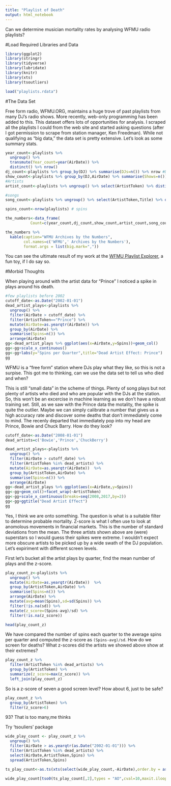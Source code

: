 ```yaml
---
title: "Playlist of Death"
output: html_notebook
---
```


Can we determine musician mortality rates by analysing WFMU radio playlists?


#Load Required Libraries and Data
```r
library(ggplot2)
library(stringr)
library(tidyverse)
library(lubridate)
library(knitr)
library(xts)
library(tsoutliers)

load("playlists.rdata")
```
#The Data Set

Free form radio, WFMU.ORG, maintains a huge trove of past playlists from many DJ's radio shows.  More recently, web-only programming has been added to this.  This dataset offers lots of opportunities for analysis.  I scraped all the playlists I could from the web site and started asking questions (after I got permission to scrape from station manager, Ken Freedman).  While not qualifying as "big data," the data set is pretty extensive. Let's look as some summary stats.

```r
year_count<-playlists %>% 
  ungroup() %>% 
  transmute(Year_count=year(AirDate)) %>% 
  distinct() %>% nrow()
dj_count<-playlists %>% group_by(DJ) %>% summarise(DJs=n()) %>% nrow #DJs
show_count<-playlists %>% group_by(DJ,AirDate) %>% summarise(Shows=n()) %>% nrow()
#Artists
artist_count<-playlists %>% ungroup() %>% select(ArtistToken) %>% distinct() %>% nrow()

#songs
song_count<-playlists %>% ungroup() %>% select(ArtistToken,Title) %>% distinct() %>% nrow()

spins_count<-nrow(playlists) # spins

the_numbers<-data_frame(
           Count=c(year_count,dj_count,show_count,artist_count,song_count,spins_count),Stat=c("Years","DJs","Shows","Artists","Songs","Spins"))

the_numbers %>% 
  kable(caption="WFMU Archives by the Numbers",
        col.names=c('WFMU',' Archives by the Numbers'),
        format.args = list(big.mark=","))
```


You can see the ultimate result of my work at the [WFMU Playlist Explorer](wfmu.servebeer.com), a fun toy, if I do say so.

#Morbid Thoughts

When playing around with the artist data for "Prince" I noticed a spike in plays around his death.  
```r
#few playlists before 2002
cutoff_date<-as.Date("2002-01-01")
dead_artist_plays<-playlists %>% 
  ungroup() %>% 
  filter(AirDate > cutoff_date) %>% 
  filter(ArtistToken=="Prince") %>% 
  mutate(AirDate=as.yearqtr(AirDate)) %>% 
  group_by(AirDate) %>% 
  summarise(Spins=n()) %>% 
  arrange(AirDate)
gg<-dead_artist_plays %>% ggplot(aes(x=AirDate,y=Spins))+geom_col()
gg<-gg+scale_x_continuous()
gg<-gg+labs(y="Spins per Quarter",title="Dead Artist Effect: Prince")
gg

```

WFMU is a "free form" station where DJs play what they like, so this is not a surpise. This got me to thinking, can we use the data set to tell us who died and when?

This is still "small data" in the scheme of things.  Plenty of song plays but not plenty of artists who died and who are popular with the DJs at the station.  So, this won't be an excercise in machine learning as we don't have a robust training set.  Still, as we saw with the Prince data the motality, the spike is quite the outlier.  Maybe we can simply calibrate a number that gives us a high accuracy rate and discover some deaths that don't immediately come to mind.  The recenly departed that immediately pop into my head are Prince, Bowie and Chuck Barry.  How do they look?


```r
cutoff_date<-as.Date("2008-01-01")
dead_artists=c('Bowie','Prince','ChuckBerry')

dead_artist_plays<-playlists %>% 
  ungroup() %>% 
  filter(AirDate > cutoff_date) %>% 
  filter(ArtistToken %in% dead_artists) %>% 
  mutate(AirDate=as.yearqtr(AirDate))  %>% 
  group_by(ArtistToken,AirDate) %>% 
  summarise(Spins=n()) %>% 
  arrange(AirDate)
gg<-dead_artist_plays %>% ggplot(aes(x=AirDate,y=Spins))
gg<-gg+geom_col()+facet_wrap(~ArtistToken)
gg<-gg+scale_x_continuous(breaks=seq(2008,2017,by=2))
gg<-gg+ggtitle("Dead Artist Effect")
gg
```

Yes, I think we are onto something.  The question is what is a suitable filter to determine probable mortality.  Z-score is what I often use to look at anomolous movements in financial markets.  This is the number of standard deviations from the mean. The three artists shown above are (were) superstars so I would guess their spikes were extreme.  I wouldn't expect more obscure artists to be picked up by a wide swath of the DJ population.  Let's expiriment with different screen levels.

First let's bucket all the artist plays by quarter, find the mean number of plays and the z-score.


```r
play_count_z<-playlists %>% 
  ungroup() %>% 
  mutate(AirDate=as.yearqtr(AirDate))  %>% 
  group_by(ArtistToken,AirDate) %>% 
  summarise(Spins=n()) %>% 
  arrange(AirDate) %>% 
  mutate(avg=mean(Spins),sd=sd(Spins)) %>% 
  filter(!is.na(sd)) %>% 
  mutate(z_score=(Spins-avg)/sd) %>% 
  filter(!is.na(z_score))

head(play_count_z)
```

We have compared the number of spins each quarter to the average spins per quarter and computed the z-score as `(Spins-avg)/sd`.   How do we screen for deaths? What z-scores did the artists we showed above show at their extremes?

```r
play_count_z %>% 
  filter(ArtistToken %in% dead_artists) %>% 
  group_by(ArtistToken) %>% 
  summarize(z_score=max(z_score)) %>% 
  left_join(play_count_z)
```

So is a z-score of seven a good screen level? How about 6, just to be safe?
```r
play_count_z %>% 
  group_by(ArtistToken) %>% 
  filter(z_score>6)

```
93? That is too many,me thinks

Try 'tsouliers' package
```r
wide_play_count <- play_count_z %>%   
  ungroup() %>% 
  filter(AirDate > as.yearqtr(as.Date("2002-01-01"))) %>% 
  filter(ArtistToken %in% dead_artists) %>% 
  select(AirDate,ArtistToken,Spins) %>% 
  spread(ArtistToken,Spins)

ts_play_count<-as.ts(xts(select(wide_play_count,-AirDate),order.by = as.Date(wide_play_count$AirDate)))

wide_play_count[tso0(ts_play_count[,2],types = "AO",cval=10,maxit.iloop = 1,maxit.oloop=1,tsmethod = "arima") %>% .$time,]
```

